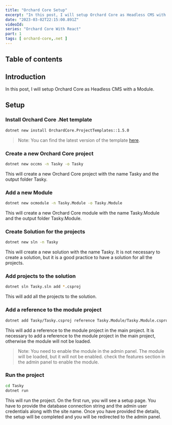 ```yaml
---
title: "Orchard Core Setup"
excerpt: "In this post, I will setup Orchard Core as Headless CMS with a Module."
date: "2023-03-02T22:15:00.891Z"
videoId: 
series: "Orchard Core With React"
part: 1
tags: [ orchard-core,.net ]
---
```


## Table of contents

## Introduction

In this post, I will setup Orchard Core as Headless CMS with a Module.

## Setup

### Install Orchard Core .Net template

```bash
dotnet new install OrchardCore.ProjectTemplates::1.5.0
```

> Note: You can find the latest version of the template [here](https://www.nuget.org/packages/OrchardCore.ProjectTemplates/).


### Create a new Orchard Core project

```bash
dotnet new occms -n Tasky -o Tasky
```

This will create a new Orchard Core project with the name Tasky and the output folder Tasky. 

### Add a new Module

```bash
dotnet new ocmodule -n Tasky.Module -o Tasky.Module
```

This will create a new Orchard Core module with the name Tasky.Module and the output folder Tasky.Module.

### Create Solution for the projects

```bash
dotnet new sln -n Tasky
```

This will create a new solution with the name Tasky. It is not necessary to create a solution, but it is a good practice to have a solution for all the projects.

### Add projects to the solution

```bash
dotnet sln Tasky.sln add *.csproj
```

This will add all the projects to the solution.

### Add a reference to the module project

```bash
dotnet add Tasky/Tasky.csproj reference Tasky.Module/Tasky.Module.csproj
```

This will add a reference to the module project in the main project. It is necessary to add a reference to the module project in the main project, otherwise the module will not be loaded. 

> Note: You need to enable the module in the admin panel. The module will be loaded, but it will not be enabled. check the features section in the admin panel to enable the module.

### Run the project

```bash
cd Tasky
dotnet run
```

This will run the project. On the first run, you will see a setup page. You have to provide the database connection string and the admin user credentials along with the site name. Once you have provided the details, the setup will be completed and you will be redirected to the admin panel.










